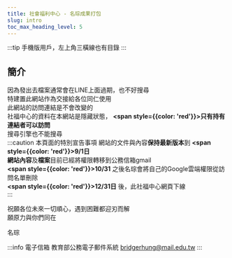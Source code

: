 ---
title: 社會福利中心 - 名琮成果打包
slug: intro
toc_max_heading_level: 5
---  



:::tip
手機版用戶，左上角三橫線也有目錄
:::

## 簡介
因為發出去檔案通常會在LINE上面過期，也不好搜尋  
特建置此網站作為交接給各位同仁使用  
此網站的訪問連結是不會改變的  
社福中心的資料在本網站是隱藏狀態， **<span style={{color: 'red'}}>只有持有連結者可以訪問</span>**  
搜尋引擎也不能搜尋  
:::caution 本頁面的特別宣告事項
網站的文件與內容**保持最新版本**到 **<span style={{color: 'red'}}>9/1</span>**日  
網站**內容**及**檔案**目前已經將權限轉移到公務信箱gmail  
**<span style={{color: 'red'}}>10/31</span>** 之後名琮會將自己的Google雲端權限從訪問名單刪除  
**<span style={{color: 'red'}}>12/31日</span>** 後，此社福中心網頁下線  
:::

祝願各位未來一切順心，遇到困難都迎刃而解  
願原力與你們同在

名琮 


<DocCardList />

:::info 電子信箱 教育部公務電子郵件系統
bridgerhung@mail.edu.tw
:::